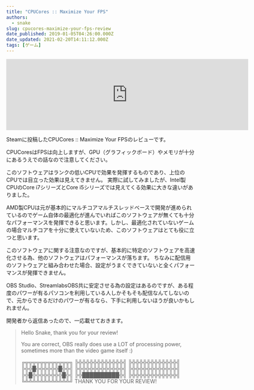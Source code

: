 ```yaml
---
title: "CPUCores :: Maximize Your FPS"
authors:
  - snake
slug: cpucores-maximize-your-fps-review
date_published: 2019-01-05T04:26:00.000Z
date_updated: 2021-02-20T14:11:12.000Z
tags: [ゲーム]
---
```


<iframe src="https://store.steampowered.com/widget/384300/" frameborder="0" width="646" height="190"></iframe>

Steamに投稿したCPUCores :: Maximize Your FPSのレビューです。

CPUCoresはFPSは向上しますが、GPU（グラフィックボード）やメモリが十分にあるうえでの話なので注意してください。

このソフトウェアはランクの低いCPUで効果を発揮するものであり、上位のCPUでは目立った効果は見えてきません。
実際に試してみましたが、Intel製CPUのCore i7シリーズとCore i5シリーズでは見えてくる効果に大きな違いがありました。

AMD製CPUは元が基本的にマルチコアマルチスレッドベースで開発が進められているのでゲーム自体の最適化が進んでいればこのソフトウェアが無くても十分なパフォーマンスを発揮できると思います。しかし、最適化されていないゲームの場合マルチコアを十分に使えていないため、このソフトウェアはとても役に立つと思います。

このソフトウェアに関する注意なのですが、基本的に特定のソフトウェアを高速化させる為、他のソフトウェアはパフォーマンスが落ちます。
ちなみに配信用のソフトウェアと組み合わせた場合、設定がうまくできていないと全くパフォーマンスが発揮できません。

OBS Studio、StreamlabsOBS共に安定させる為の設定はあるのですが、ある程度のパワーが有るパソコンを利用している人しかそもそも配信なんてしないので、元からできるだけのパワーが有るなら、下手に利用しないほうが良いかもしれません。

開発者から返信あったので、一応載せておきます。

> Hello Snake, thank you for your review!
> 
> You are correct, OBS really does use a LOT of processing power, sometimes more than the video game itself :)
> 
> ╔╦╦╦╦╦╦╦╦╦╦╦╦╗
> ╠╬╬╬╬╬╬╬╬╬╬╬╬╣
> ╠╬╬╬╬╬╬╬╬╬╬╬╬╣
> ╠╬╬█╬╬╬╬╬╬█╬╬╣
> ╠╬╬╬╬╬╬╬╬╬╬╬╬╣
> ╠╬╬╬╬╬╬╬╬╬╬╬╬╣
> ╠╬█╬╬╬╬╬╬╬╬█╬╣
> ╠╬██████████╬╣
> ╠╬╬╬╬╬╬╬╬╬╬╬╬╣
> ╚╩╩╩╩╩╩╩╩╩╩╩╩╝
> THANK YOU FOR
> YOUR REVIEW!
